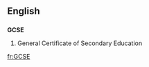 ==English==
==={{initialism}}===
'''GCSE'''

#General Certificate of Secondary Education

[[fr:GCSE]]